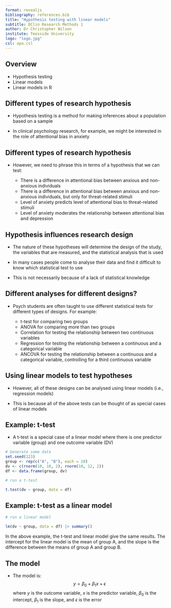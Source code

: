 ```yaml
---
format: revealjs
bibliography: references.bib
title: "Hypothesis testing with linear models"
subtitle: DClin Research Methods 1
author: Dr Christopher Wilson
institute: Teesside University
logo: "logo.jpg"
csl: apa.csl
---
```


## Overview

- Hypothesis testing
-  Linear models
-  Linear models in R

## Different types of research hypothesis 

- Hypothesis testing is a method for making inferences about a population based on a sample

- In clinical psychology research, for example, we might be interested in the role of attentional bias in anxiety

## Different types of research hypothesis 

- However, we need to phrase this in terms of a hypothesis that we can test:
    
    - There is a difference in attentional bias between anxious and non-anxious individuals
    - There is a difference in attentional bias between anxious and non-anxious individuals, but only for threat-related stimuli
    - Level of anxiety predicts level of attentional bias to threat-related stimuli
    - Level of anxiety moderates the relationship between attentional bias and depression

## Hypothesis influences research design 

- The nature of these hypotheses will determine the design of the study, the variables that are measured, and the statistical analysis that is used

- In many cases people come to analyse their data and find it difficult to know which statistical test to use

- This is not necessarily because of a lack of statistical knowledge

## Different analyses for different designs? {.smaller}

- Psych students are often taught to use different statistical tests for different types of designs. For example:

    - t-test for comparing two groups
    - ANOVA for comparing more than two groups
    - Correlation for testing the relationship between two continuous variables
    - Regression for testing the relationship between a continuous and a categorical variable
    - ANCOVA for testing the relationship between a continuous and a categorical variable, controlling for a third continuous variable

## Using linear models to test hypotheses 

- However, all of these designs can be analysed using linear models (i.e., regression models)

- This is because all of the above tests can be thought of as special cases of linear models

## Example: t-test

- A t-test is a special case of a linear model where there is one predictor variable (group) and one outcome variable (DV)

```r

# Generate some data
set.seed(123)
group <- rep(c("A", "B"), each = 10)
dv <- c(rnorm(10, 10, 2), rnorm(10, 12, 2))
df <- data.frame(group, dv)

```

```r
# run a t-test

t.test(dv ~ group, data = df)


```

## Example: t-test as a linear model {.smaller} 

```r

# run a linear model

lm(dv ~ group, data = df) |> summary()

```

In the above example, the t-test and linear model give the same results. The intercept for the linear model is the mean of group A, and the slope is the difference between the means of group A and group B.

## The model {.smaller}

- The model is:
$$y=\beta_0+\beta_1x+\epsilon$$
where $y$ is the outcome variable, $x$ is the predictor variable, $\beta_0$ is the intercept, $\beta_1$ is the slope, and $\epsilon$ is the error